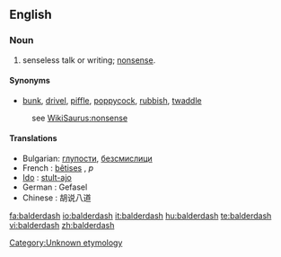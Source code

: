 {{wikipedia}}
==English==

===Noun===
{{en-noun|-}}
# senseless talk or writing; [[nonsense]].
<!-- # a rapidly receding hairline
# {{vulgar}} adulterated wine --> 

====Synonyms====
*[[bunk]], [[drivel]], [[piffle]], [[poppycock]], [[rubbish]], [[twaddle]]
:see [[WikiSaurus:nonsense]]

====Translations====
* Bulgarian: [[глупости]], [[безсмислици]]
* French : [[bêtise]]s {{f}}, ''p''
* [[w:Ido|Ido]] : [[stulto|stult-ajo]]
* German : Gefasel {{n}} 
* Chinese : 胡说八道

<!--SOED-->

[[Category:Unknown etymology]]

[[fa:balderdash]]
[[io:balderdash]]
[[it:balderdash]]
[[hu:balderdash]]
[[te:balderdash]]
[[vi:balderdash]]
[[zh:balderdash]]